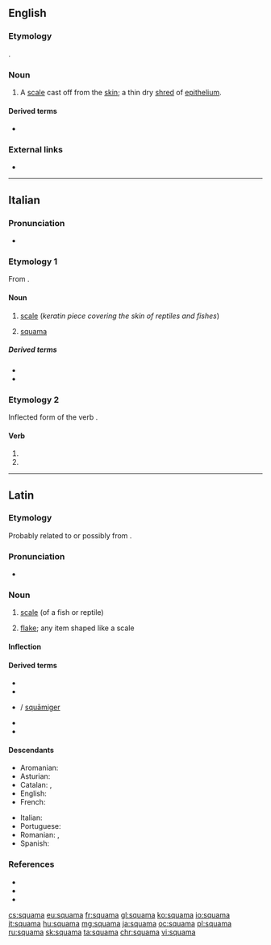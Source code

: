 ==English==

===Etymology===
{{etyl|la|en}} {{m|la|squāma||scale}}.

===Noun===
{{en-noun|squamae|s}}

# {{lb|en|medicine}} A [[scale]] cast off from the [[skin]]; a thin dry [[shred]] of [[epithelium]].

====Derived terms====
* {{l|en|squamation}}

===External links===
* {{R:OneLook}}

{{Webster 1913}}

----

==Italian==

===Pronunciation===
* {{IPA|/ˈskwama/|lang=it}}

===Etymology 1===
From {{etyl|la|it}} {{m|la|squāma}}.

====Noun====
{{it-noun|f}}

# {{lb|it|zoology}} [[scale]] (''keratin piece covering the skin of reptiles and fishes'')
# {{lb|it|skeleton}} [[#English|squama]]

=====Derived terms=====
* {{l|it|squamare}}
* {{l|it|squamoso}}

===Etymology 2===
Inflected form of the verb {{m|it|squamare}}.

====Verb====
{{head|it|verb form}}

# {{inflection of|squamare||3|s|pres|indc|lang=it}}
# {{inflection of|squamare||2|s|impr|lang=it}}

----

==Latin==

===Etymology===
Probably related to {{m|la|squalus||filthy, foul}} or possibly from {{der|la|ine-pro|*(s)kewH-||to cover}}.

===Pronunciation===
* {{a|Classical}} {{IPA|/ˈskʷaː.ma/|lang=la}}

===Noun===
{{la-noun|squāma|squāmae|f|first}}

# [[scale]] (of a fish or reptile)
# {{lb|la|by extension}} [[flake]]; any item shaped like a scale

====Inflection====
{{la-decl-1st|squām}}

====Derived terms====
* {{l|la|squamatus|squāmātus}}
* {{l|la|squameus|squāmeus}}
* {{l|la|squamifer|squāmifer}} / [[squamiger|squāmiger]]
* {{l|la|squamosus|squāmōsus}}
* {{l|la|squamula|squāmula}}

====Descendants====
{{top2}}
* Aromanian: {{l|rup|scamã}}
* Asturian: {{l|ast|escama}}
* Catalan: {{l|ca|escama}}, {{l|ca|esquama}}
* English: {{l|en|squama}}
* French: {{l|fr|squame}}
{{mid2}}
* Italian: {{l|it|squama}}
* Portuguese: {{l|pt|escama}}
* Romanian: {{l|ro|scamă}}, {{l|ro|scvamă}}
* Spanish: {{l|es|escama}}
{{bottom}}

===References===
* {{R:L&S}}
* {{R:Elementary Lewis}}
* {{R:Gaffiot}}

[[cs:squama]]
[[eu:squama]]
[[fr:squama]]
[[gl:squama]]
[[ko:squama]]
[[io:squama]]
[[it:squama]]
[[hu:squama]]
[[mg:squama]]
[[ja:squama]]
[[oc:squama]]
[[pl:squama]]
[[ru:squama]]
[[sk:squama]]
[[ta:squama]]
[[chr:squama]]
[[vi:squama]]